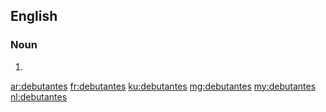 ==English==

===Noun===
{{head|en|plural}}

# {{plural of|debutante|lang=en}}

[[ar:debutantes]]
[[fr:debutantes]]
[[ku:debutantes]]
[[mg:debutantes]]
[[my:debutantes]]
[[nl:debutantes]]